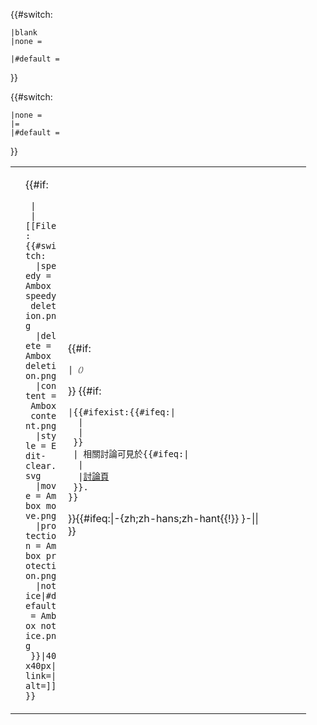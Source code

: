 <table class="metadata plainlinks ambox {{{class|}}}" style="{{{style|}}}">
<tr>{{#switch:{{{image|}}}
 |blank
 |none = <td class="mbox-empty-cell"></td>
 |#default = <td class="mbox-image"><div style="width: 52px;">{{#if:{{{image|}}}
  |{{{image}}}
  |[[File:{{#switch:{{{type|}}}
   |speedy = Ambox speedy deletion.png
   |delete = Ambox deletion.png
   |content = Ambox content.png
   |style = Edit-clear.svg
   |move = Ambox move.png
   |protection = Ambox protection.png
   |notice|#default = Ambox notice.png
  }}|40x40px|link=|alt=]]
 }}</div></td>
}}<td class="mbox-text" style="{{{textstyle|}}}"><span class="mbox-text-span">{{{issue|}}}{{#if:{{{date|}}}
 |<small>''（{{{date}}}）''</small>
}}<span class="hide-when-compact"> {{#if:{{{talk|}}}
 |{{#ifexist:{{#ifeq:{{TALKPAGENAME:{{{talk}}}}}|{{FULLPAGENAME:{{{talk}}}}}
   |{{{talk}}}
   |{{TALKPAGENAME}}
  }}
  |&#32;相關討論可見於{{#ifeq:{{TALKPAGENAME:{{{talk}}}}}|{{FULLPAGENAME:{{{talk}}}}}
   |[[{{{talk}}}|{{FULLPAGENAME:{{{talk}}}}}]]
   |[[{{TALKPAGENAME}}#{{{talk}}}|討論頁]]
  }}.
 }}
}}{{#ifeq:{{{fix|}}}|-{zh;zh-hans;zh-hant{{!}} }-||<br><small>{{{fix|}}}</small>}}</span><span class="hide-when-compact"> {{{info|}}}</span></span></td>{{#switch:{{{imageright|}}}
 |none = 
 |=
 |#default = <td class="mbox-imageright"><div style="width: 52px;">{{{imageright}}}</div></td>
}}</tr></table><noinclude>
{{documentation}}
<!-- Add categories and interwikis to the /doc subpage, not here! -->
</noinclude>